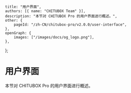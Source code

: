 	title: "用户界面",
	authors: [{ name: "CHITUBOX Team" }],
	description: "本节对 CHITUBOX Pro 的用户界面进行概述。",
	other: {
		pageId: "/zh-CN/chitubox-pro/v2.0.0/user-interface",
	},
	openGraph: {
		images: ["/images/docs/og_logo.png"],
	},
};

# 用户界面

本节对 CHITUBOX Pro 的用户界面进行概述。
